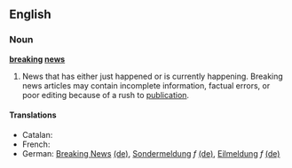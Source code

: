==English==
===Noun===
'''[[breaking]] [[news]]'''
#News that has either just happened or is currently happening. Breaking news articles may contain incomplete information, factual errors, or poor editing because of a rush to [[publication]].

====Translations====
*Catalan: 
*French: 
*German: [[Breaking News]] [[:de:Breaking News|(de)]], [[Sondermeldung]] ''f'' [[:de:Sondermeldung|(de)]], [[Eilmeldung]] ''f'' [[:de:Eilmeldung|(de)]]
